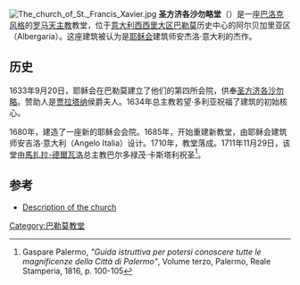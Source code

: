 {{Infobox religious building
| building_name         = 圣方济各沙勿略堂
| native_name           = Chiesa di San Francesco Saverio
| image                 = St. Francis Xavier church.JPG
| caption               = 立面
| location              =[[意大利|意大利]][[西西里大区|西西里大区]][[巴勒莫|巴勒莫]]
| coordinates           = {{coord|38|06|33.88|N|13|21|30.74|E|display=inline,title}}
| religious_affiliation = [[罗马天主教|罗马天主教]]
| province              = [[天主教巴勒莫总教区|天主教巴勒莫总教区]]
| website               = {{url|http://www.comunitasansaverio.it/|Official site}}
| architect             = 安吉洛·意大利
| architecture_style    = 西西里巴洛克
| groundbreaking        = 1685
| year_completed        = 1710
}}
[[File:The_church_of_St._Francis_Xavier.jpg|thumb]]
'''圣方济各沙勿略堂'''（{{lang-it|Chiesa di San Francesco Saverio}}）是一座[[巴洛克建筑|巴洛克风格]]的[[罗马天主教|罗马天主教]]教堂，位于[[意大利|意大利]][[西西里大区|西西里大区]][[巴勒莫|巴勒莫]]历史中心的阿尔贝加里亚区（Albergaria）。这座建筑被认为是[[耶稣会|耶稣会]]建筑师安杰洛·意大利的杰作。

== 历史 ==
1633年9月20日，耶稣会在巴勒莫建立了他们的第四所会院，供奉[[圣方济各沙勿略|圣方济各沙勿略]]。赞助人是[[贾拉塔纳|贾拉塔纳]]侯爵夫人。1634年总主教若望·多利亚祝福了建筑的初始核心。

1680年，建造了一座新的耶稣会会院。1685年，开始重建新教堂，由耶稣会建筑师安吉洛·意大利（Angelo Italia）设计。1710年，教堂落成。1711年11月29日，该堂由[[馬扎拉-德爾瓦洛|馬扎拉-德爾瓦洛]]总主教巴尔多禄茂·卡斯塔利祝圣<ref>Gaspare Palermo, ''"Guida istruttiva per potersi conoscere tutte le magnificenze della Città di Palermo"'', Volume terzo, Palermo, Reale Stamperia, 1816, p. 100-105</ref>。

== 参考 ==
<references />
*[http://web.neomedia.it/csfsav/_private/Documenti/chiesa.html Description of the church] {{Wayback|url=http://web.neomedia.it/csfsav/_private/Documenti/chiesa.html |date=20081007075111 }}
[[Category:巴勒莫教堂|Category:巴勒莫教堂]]